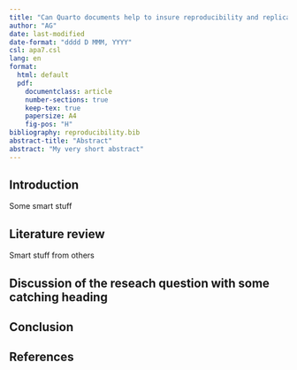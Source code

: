 ```yaml
---
title: "Can Quarto documents help to insure reproducibility and replicability in research?"
author: "AG"
date: last-modified
date-format: "dddd D MMM, YYYY"
csl: apa7.csl
lang: en
format:
  html: default
  pdf:
    documentclass: article
    number-sections: true
    keep-tex: true
    papersize: A4
    fig-pos: "H"
bibliography: reproducibility.bib
abstract-title: "Abstract"
abstract: "My very short abstract"
---
```


## Introduction

Some smart stuff

## Literature review

Smart stuff from others

## Discussion of the reseach question with some catching heading

## Conclusion

## References


